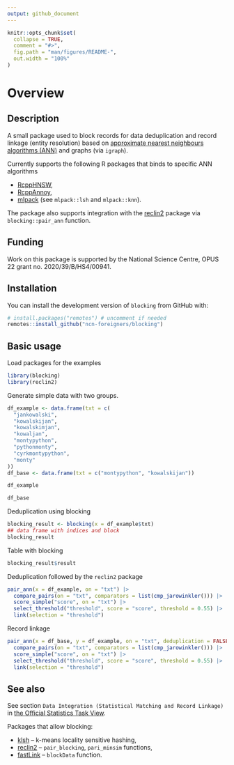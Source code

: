```yaml
---
output: github_document
---
```



```r
knitr::opts_chunk$set(
  collapse = TRUE,
  comment = "#>",
  fig.path = "man/figures/README-",
  out.width = "100%"
)
```

# Overview

## Description

A small package used to block records for data deduplication and record linkage (entity resolution) based on [approximate nearest neighbours algorithms (ANN)](https://en.wikipedia.org/wiki/Nearest_neighbor_search) and graphs (via `igraph`).

Currently supports the following R packages that binds to specific ANN algorithms

+ [RcppHNSW](https://cran.r-project.org/package=RcppHNSW), 
+ [RcppAnnoy](https://cran.r-project.org/package=RcppAnnoy), 
+ [mlpack](https://cran.r-project.org/package=RcppAnnoy) (see `mlpack::lsh` and `mlpack::knn`).

The package also supports integration with the [reclin2](https://cran.r-project.org/package=reclin2) package via `blocking::pair_ann` function.

## Funding

Work on this package is supported by the National Science Centre, OPUS 22 grant no. 2020/39/B/HS4/00941.

## Installation

You can install the development version of `blocking` from GitHub with:

```r
# install.packages("remotes") # uncomment if needed
remotes::install_github("ncn-foreigners/blocking")
```

## Basic usage

Load packages for the examples

```r
library(blocking)
library(reclin2)
```

Generate simple data with two groups.

```r
df_example <- data.frame(txt = c(
  "jankowalski",
  "kowalskijan",
  "kowalskimjan",
  "kowaljan",
  "montypython",
  "pythonmonty",
  "cyrkmontypython",
  "monty"
))
df_base <- data.frame(txt = c("montypython", "kowalskijan"))

df_example

df_base
```

Deduplication using blocking

```r
blocking_result <- blocking(x = df_example$txt)
## data frame with indices and block 
blocking_result
```

Table with blocking

```r
blocking_result$result
```

Deduplication followed by the `reclin2` package


```r
pair_ann(x = df_example, on = "txt") |>
  compare_pairs(on = "txt", comparators = list(cmp_jarowinkler())) |>
  score_simple("score", on = "txt") |>
  select_threshold("threshold", score = "score", threshold = 0.55) |>
  link(selection = "threshold")
```
Record linkage

```r
pair_ann(x = df_base, y = df_example, on = "txt", deduplication = FALSE) |>
  compare_pairs(on = "txt", comparators = list(cmp_jarowinkler())) |>
  score_simple("score", on = "txt") |>
  select_threshold("threshold", score = "score", threshold = 0.55) |>
  link(selection = "threshold")
```

## See also

See section `Data Integration (Statistical Matching and Record Linkage)` in [the Official Statistics Task View](https://cran.r-project.org/web/views/OfficialStatistics.html). 

Packages that allow blocking:

+ [klsh](https://CRAN.R-project.org/package=klsh) -- k-means locality sensitive hashing,
+ [reclin2](https://CRAN.R-project.org/package=reclin2) -- `pair_blocking`, `pari_minsim` functions,
+ [fastLink](https://CRAN.R-project.org/package=fastLink) -- `blockData` function.

